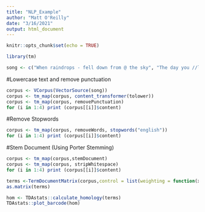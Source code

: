 ```yaml
---
title: "NLP_Example"
author: "Matt O'Reilly"
date: "3/16/2021"
output: html_document
---
```


```r
knitr::opts_chunk$set(echo = TRUE)
```

```r
library(tm)
```


```r
song <- c("When raindrops - fell down from @ the sky", "The day you //left me, an angel #cried", "Oh, she cried, an angel cried","She cried...")
```

#Lowercase text and remove punctuation
```r
corpus <- VCorpus(VectorSource(song))
corpus <- tm_map(corpus, content_transformer(tolower))
corpus <- tm_map(corpus, removePunctuation)
for (i in 1:4) print (corpus[[i]]$content)
```

#Remove Stopwords
```r
corpus <- tm_map(corpus, removeWords, stopwords("english"))
for (i in 1:4) print (corpus[[i]]$content)
```
#Stem Document (Using Porter Stemming)
```r
corpus <- tm_map(corpus,stemDocument)
corpus <- tm_map(corpus, stripWhitespace)
for (i in 1:4) print (corpus[[i]]$content)

```

```r
terms <-TermDocumentMatrix(corpus,control = list(weighting = function(x) weightTfIdf(x, normalize = TRUE)))
as.matrix(terms)
```
```r
hom <- TDAstats::calculate_homology(terms)
TDAstats::plot_barcode(hom)
```

